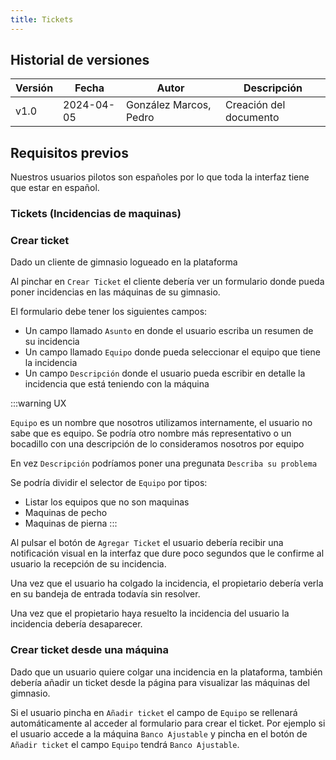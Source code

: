 ```yaml
---
title: Tickets
---
```




## Historial de versiones

| Versión | Fecha      | Autor                  | Descripción            |
| ------- | ---------- | ---------------------- | ---------------------- |
| v1.0    | 2024-04-05 | González Marcos, Pedro | Creación del documento |

## Requisitos previos

Nuestros usuarios pilotos son españoles por lo que toda la interfaz tiene que
estar en español.

### Tickets (Incidencias de maquinas)

### Crear ticket

Dado un cliente de gimnasio logueado en la plataforma

Al pinchar en `Crear Ticket` el cliente debería ver un formulario donde pueda
poner incidencias en las máquinas de su gimnasio.

El formulario debe tener los siguientes campos:

- Un campo llamado `Asunto` en donde el usuario escriba un resumen de su
  incidencia
- Un campo llamado `Equipo` donde pueda seleccionar el equipo que tiene la
  incidencia
- Un campo `Descripción` donde el usuario pueda escribir en detalle la incidencia
  que está teniendo con la máquina

:::warning UX

`Equipo` es un nombre que nosotros utilizamos internamente, el usuario no sabe
que es equipo. Se podría otro nombre más representativo o un bocadillo con
una descripción de lo consideramos nosotros por equipo

En vez `Descripción` podríamos poner una pregunata `Describa su problema`

Se podría dividir el selector de `Equipo` por tipos:

- Listar los equipos que no son maquinas
- Maquinas de pecho
- Maquinas de pierna
  :::

Al pulsar el botón de `Agregar Ticket` el usuario debería recibir una notificación
visual en la interfaz que dure poco segundos que le confirme al usuario la recepción
de su incidencia.

Una vez que el usuario ha colgado la incidencia, el propietario debería verla en su
bandeja de entrada todavía sin resolver.

Una vez que el propietario haya resuelto la incidencia del usuario la incidencia debería
desaparecer.

### Crear ticket desde una máquina

Dado que un usuario quiere colgar una incidencia en la plataforma, también debería
añadir un ticket desde la página para visualizar las máquinas del gimnasio.

Si el usuario pincha en `Añadir ticket` el campo de `Equipo` se rellenará automáticamente
al acceder al formulario para crear el ticket.
Por ejemplo si el usuario accede a la máquina `Banco Ajustable` y pincha en el botón
de `Añadir ticket` el campo `Equipo` tendrá `Banco Ajustable`.
